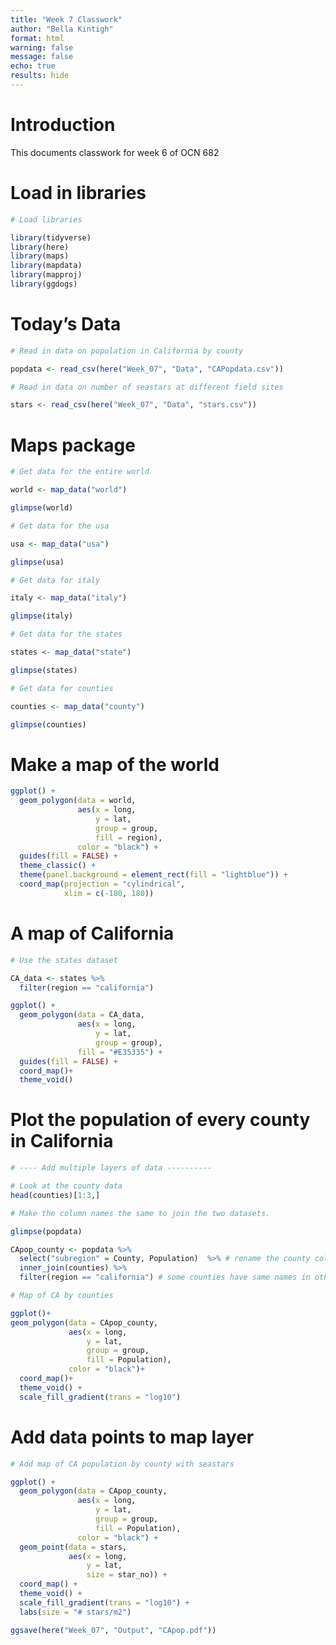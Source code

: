 ```yaml
---
title: "Week 7 Classwork"
author: "Bella Kintigh"
format: html
warning: false
message: false
echo: true
results: hide
---
```


# Introduction

This documents classwork for week 6 of OCN 682

# Load in libraries

```r
# Load libraries 

library(tidyverse)
library(here)
library(maps)
library(mapdata)
library(mapproj)
library(ggdogs)
```

# Today's Data

```r
# Read in data on population in California by county

popdata <- read_csv(here("Week_07", "Data", "CAPopdata.csv"))

# Read in data on number of seastars at different field sites

stars <- read_csv(here("Week_07", "Data", "stars.csv"))
```

# Maps package

```r
# Get data for the entire world

world <- map_data("world")

glimpse(world)

# Get data for the usa

usa <- map_data("usa")

glimpse(usa)

# Get data for italy

italy <- map_data("italy")

glimpse(italy)

# Get data for the states

states <- map_data("state")

glimpse(states)

# Get data for counties

counties <- map_data("county")

glimpse(counties)


```

# Make a map of the world

```r
ggplot() +
  geom_polygon(data = world, 
               aes(x = long, 
                   y = lat, 
                   group = group,
                   fill = region),
               color = "black") +
  guides(fill = FALSE) +
  theme_classic() +
  theme(panel.background = element_rect(fill = "lightblue")) +
  coord_map(projection = "cylindrical", 
            xlim = c(-180, 180))
```


# A map of California

```r
# Use the states dataset

CA_data <- states %>%
  filter(region == "california")

ggplot() +
  geom_polygon(data = CA_data,
               aes(x = long,
                   y = lat,
                   group = group),
               fill = "#E35335") +
  guides(fill = FALSE) +
  coord_map()+
  theme_void()
```

# Plot the population of every county in California

```r
# ---- Add multiple layers of data ----------

# Look at the county data
head(counties)[1:3,]

# Make the column names the same to join the two datasets.

glimpse(popdata)

CApop_county <- popdata %>%
  select("subregion" = County, Population)  %>% # rename the county col
  inner_join(counties) %>%
  filter(region == "california") # some counties have same names in other states

# Map of CA by counties 

ggplot()+
geom_polygon(data = CApop_county, 
             aes(x = long, 
                 y = lat, 
                 group = group,
                 fill = Population),
             color = "black")+
  coord_map()+
  theme_void() +
  scale_fill_gradient(trans = "log10")
```

# Add data points to map layer 

```r
# Add map of CA population by county with seastars

ggplot() +
  geom_polygon(data = CApop_county, 
               aes(x = long,
                   y = lat,
                   group = group,
                   fill = Population),
               color = "black") +
  geom_point(data = stars,
             aes(x = long, 
                 y = lat,
                 size = star_no)) +
  coord_map() +
  theme_void() +
  scale_fill_gradient(trans = "log10") +
  labs(size = "# stars/m2")

ggsave(here("Week_07", "Output", "CApop.pdf"))

  
```






